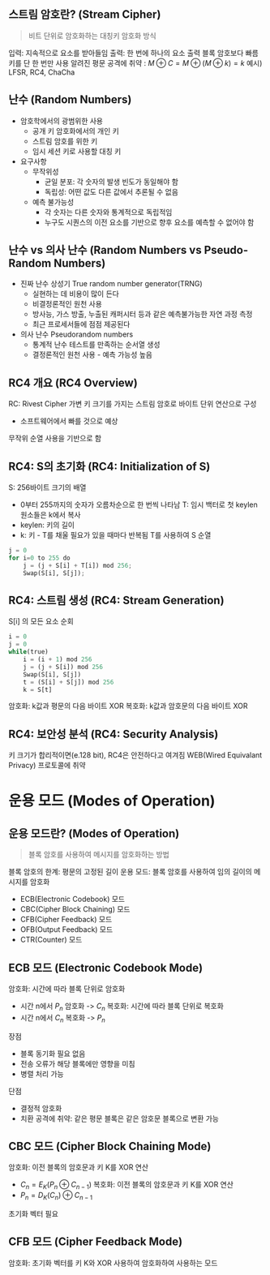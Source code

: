 ## 스트림 암호란? (Stream Cipher)
> 비트 단위로 암호화하는 대칭키 암호화 방식

입력: 지속적으로 요소를 받아들임
출력: 한 번에 하나의 요소 출력
블록 암호보다 빠름
키를 단 한 번만 사용
알려진 평문 공격에 취약 : $M \oplus C = M \oplus (M \oplus k) = k$
예시) LFSR, RC4, ChaCha

## 난수 (Random Numbers)
- 암호학에서의 광범위한 사용
	- 공개 키 암호화에서의 개인 키
	- 스트림 암호를 위한 키
	- 임시 세션 키로 사용할 대칭 키
- 요구사항
	- 무작위성
		- 균일 분포: 각 숫자의 발생 빈도가 동일해야 함
		- 독립성: 어떤 값도 다른 값에서 추론될 수 없음
	- 예측 불가능성
		- 각 숫자는 다른 숫자와 통계적으로 독립적임
		- 누구도 시퀀스의 이전 요소를 기반으로 향후 요소를 예측할 수 없어야 함

## 난수 vs 의사 난수 (Random Numbers vs Pseudo-Random Numbers)
- 진짜 난수 상성기 True random number generator(TRNG)
	- 실현하는 데 비용이 많이 든다
	- 비결정론적인 원천 사용
	- 방사능, 가스 방출, 누출된 캐퍼시터 등과 같은 예측불가능한 자연 과정 측정
	- 최근 프로세서들에 점점 제공된다
- 의사 난수 Pseudorandom numbers
	- 통계적 난수 테스트를 만족하는 순서열 생성
	- 결정론적인 원천 사용 - 예측 가능성 높음

## RC4 개요 (RC4 Overview)
RC: Rivest Cipher
가변 키 크기를 가지는 스트림 암호로 바이트 단위 연산으로 구성
- 소프트웨어에서 빠를 것으로 예상

무작위 순열 사용을 기반으로 함

## RC4: S의 초기화 (RC4: Initialization of S)
S: 256바이트 크기의 배열
- 0부터 255까지의 숫자가 오름차순으로 한 번씩 나타남
T: 임시 백터로 첫 keylen 원소들은 k에서 복사
- keylen: 키의 길이
- k: 키 - T를 채울 필요가 있을 때마다 반복됨
T를 사용하여 S 순열
```python
j = 0
for i=0 to 255 do
	j = (j + S[i] + T[i]) mod 256;
	Swap(S[i], S[j]);
```
## RC4: 스트림 생성 (RC4: Stream Generation)
S[i] 의 모든 요소 순회
```python
i = 0
j = 0
while(true)
	i = (i + 1) mod 256
	j = (j + S[i]) mod 256
	Swap(S[i], S[j])
	t = (S[i] + S[j]) mod 256
	k = S[t]
```
암호화: k값과 평문의 다음 바이트 XOR
복호화: k값과 암호문의 다음 바이트 XOR

## RC4: 보안성 분석 (RC4: Security Analysis)
키 크기가 합리적이면(e.128 bit), RC4은 안전하다고 여겨짐
WEB(Wired Equivalant Privacy) 프로토콜에 취약

# 운용 모드 (Modes of Operation)
## 운용 모드란? (Modes of Operation)
> 블록 암호를 사용하여 메시지를 암호화하는 방법

블록 암호의 한계: 평문의 고정된 길이
운용 모드: 블록 암호를 사용하여 임의 길이의 메시지를 암호화
- ECB(Electronic Codebook) 모드
- CBC(Cipher Block Chaining) 모드
- CFB(Cipher Feedback) 모드
- OFB(Output Feedback) 모드
- CTR(Counter) 모드

## ECB 모드 (Electronic Codebook Mode)
암호화: 시간에 따라 블록 단위로 암호화
- 시간 n에서 $P_n$ 암호화 -> $C_n$
복호화: 시간에 따라 블록 단위로 복호화
- 시간 n에서 $C_n$ 복호화 -> $P_n$

장점
- 블록 동기화 필요 없음
- 전송 오류가 해당 블록에만 영향을 미침
- 병렬 처리 가능

단점
- 결정적 암호화
- 치환 공격에 취약: 같은 평문 블록은 같은 암호문 블록으로 변환 가능

## CBC 모드 (Cipher Block Chaining Mode)
암호화: 이전 블록의 암호문과 키 K를 XOR 연산
- $C_n = E_K(P_n \oplus C_{n-1})$
복호화: 이전 블록의 암호문과 키 K를 XOR 연산
- $P_n = D_K(C_n) \oplus C_{n-1}$

초기화 벡터 필요

## CFB 모드 (Cipher Feedback Mode)
암호화: 초기화 벡터를 키 K와 XOR 사용하여 암호화하여 사용하는 모드